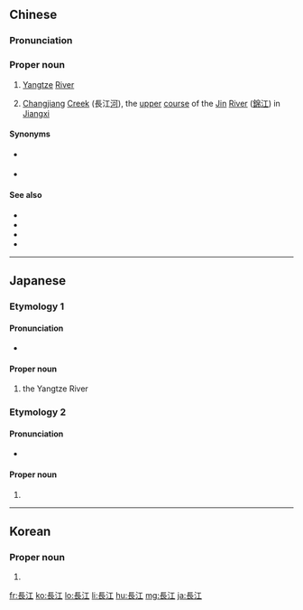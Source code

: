 {{also|长江}}
==Chinese==
{{zh-forms|s=长江|[[long]]|[[river]]}}
{{wikipedia|Yangtze River}}
{{wikipedia|Changjiang Creek}}
===Pronunciation===
{{zh-pron
|m=Cháng Jiāng
|ma=Chinese-ChangJiang.ogg
|c=coeng4 gong1
|h=pfs=Chhòng-kông
|md=Diòng-gĕ̤ng
|mn=Tn̂g-kang/Tiông-kang
|w=3zan kaan
|cat=pn
}}

===Proper noun===
{{zh-proper noun}}

# {{lb|zh|geography}} [[Yangtze]] [[river|River]]
# {{lb|zh|geography}} [[Changjiang]] [[creek|Creek]] (長江[[河]]), the [[upper]] [[course]] of the [[Jin]] [[river|River]] ([[錦]][[江]]) in [[Jiangxi]]

====Synonyms====
* {{zh-l|江}} {{qualifier|ancient, literary, or abbreviated}}
* {{zh-l|揚子江}} {{qualifier|originally only in reference to the estuary}}

====See also====
* {{zh-l|黃河}}
* {{zh-l|淮河}}
* {{zh-l|濟水}}
* {{zh-l|四瀆}}

{{zh-cat|Rivers}}

----

==Japanese==

===Etymology 1===
{{ja-kanjitab|ちょう|こう|yomi=o}}

====Pronunciation====
* {{ja-pron|ちょうこう|yomi=o}}

====Proper noun====
{{ja-pos|proper|ちょうこう}}

# the Yangtze River

===Etymology 2===
{{ja-kanjitab|なが|え|yomi=k}}

====Pronunciation====
* {{ja-pron|ながえ|yomi=k}}

====Proper noun====
{{ja-pos|proper|ながえ}}

# {{surname|lang=ja|sort=ながえ}}
----
==Korean==
{{ko-hanjatab}}

===Proper noun===
{{ko-pos|proper|hj|hangeul=장강}}

# {{hanja form of|장강|}}

[[fr:長江]]
[[ko:長江]]
[[lo:長江]]
[[li:長江]]
[[hu:長江]]
[[mg:長江]]
[[ja:長江]]